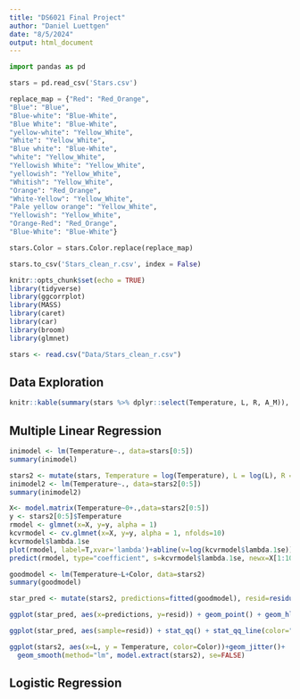 ```yaml
---
title: "DS6021 Final Project"
author: "Daniel Luettgen"
date: "8/5/2024"
output: html_document
---
```


```python
import pandas as pd

stars = pd.read_csv('Stars.csv')

replace_map = {"Red": "Red_Orange",
"Blue": "Blue",
"Blue-white": "Blue-White",
"Blue White": "Blue-White",
"yellow-white": "Yellow_White",
"White": "Yellow_White",
"Blue white": "Blue-White",
"white": "Yellow_White",
"Yellowish White": "Yellow_White",
"yellowish": "Yellow_White",
"Whitish": "Yellow_White",
"Orange": "Red_Orange",
"White-Yellow": "Yellow_White",
"Pale yellow orange": "Yellow_White",
"Yellowish": "Yellow_White",
"Orange-Red": "Red_Orange",
"Blue-White": "Blue-White"}

stars.Color = stars.Color.replace(replace_map)

stars.to_csv('Stars_clean_r.csv', index = False)
```

```r
knitr::opts_chunk$set(echo = TRUE)
library(tidyverse)
library(ggcorrplot)
library(MASS)
library(caret)
library(car)
library(broom)
library(glmnet)

stars <- read.csv("Data/Stars_clean_r.csv")
```

## Data Exploration

```r
knitr::kable(summary(stars %>% dplyr::select(Temperature, L, R, A_M)), format='html')
```

## Multiple Linear Regression

```r
inimodel <- lm(Temperature~., data=stars[0:5])
summary(inimodel)
```

```r
stars2 <- mutate(stars, Temperature = log(Temperature), L = log(L), R = log(R))
inimodel2 <- lm(Temperature~., data=stars2[0:5])
summary(inimodel2)
```

```r
X<- model.matrix(Temperature~0+.,data=stars2[0:5])
y <- stars2[0:5]$Temperature
rmodel <- glmnet(x=X, y=y, alpha = 1)
kcvrmodel <- cv.glmnet(x=X, y=y, alpha = 1, nfolds=10)
kcvrmodel$lambda.1se
plot(rmodel, label=T,xvar='lambda')+abline(v=log(kcvrmodel$lambda.1se))
predict(rmodel, type="coefficient", s=kcvrmodel$lambda.1se, newx=X[1:10,])
```

```r
goodmodel <- lm(Temperature~L+Color, data=stars2)
summary(goodmodel)
```

```r
star_pred <- mutate(stars2, predictions=fitted(goodmodel), resid=residuals(goodmodel))

ggplot(star_pred, aes(x=predictions, y=resid)) + geom_point() + geom_hline(yintercept = 0, color="red")
```

```r
ggplot(star_pred, aes(sample=resid)) + stat_qq() + stat_qq_line(color="red")
```

```r
ggplot(stars2, aes(x=L, y = Temperature, color=Color))+geom_jitter()+
  geom_smooth(method="lm", model.extract(stars2), se=FALSE)
```

## Logistic Regression
